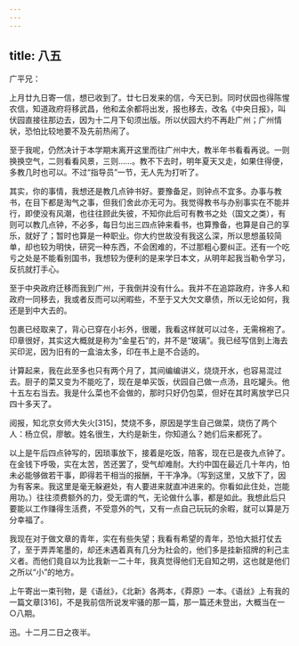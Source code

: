 ```yaml
---
---
---
```

title: 八五
---




广平兄：

上月廿九日寄一信，想已收到了。廿七日发来的信，今天已到。同时伏园也得陈惺农信，知道政府将移武昌，他和孟余都将出发，报也移去，改名《中央日报》，叫伏园直接往那边去，因为十二月下旬须出版。所以伏园大约不再赴广州；广州情状，恐怕比较地要不及先前热闹了。

至于我呢，仍然决计于本学期末离开这里而往广州中大，教半年书看看再说。一则换换空气，二则看看风景，三则……。教不下去时，明年夏天又走，如果住得便，多教几时也可以。不过“指导员”一节，无人先为打听了。

其实，你的事情，我想还是教几点钟书好。要豫备足，则钟点不宜多。办事与教书，在目下都是淘气之事，但我们舍此亦无可为。我觉得教书与办别事实在不能并行，即使没有风潮，也往往顾此失彼，不知你此后可有教书之处（国文之类），有则可以教几点钟，不必多，每日匀出三四点钟来看书，也算豫备，也算是自己的享乐，就好了；暂时也算是一种职业。你大约世故没有我这么深，所以思想虽较简单，却也较为明快，研究一种东西，不会困难的，不过那粗心要纠正。还有一个吃亏之处是不能看别国书，我想较为便利的是来学日本文，从明年起我当勒令学习，反抗就打手心。

至于中央政府迁移而我到广州，于我倒并没有什么。我并不在追踪政府，许多人和政府一同移去，我或者反而可以闲暇些，不至于又大欠文章债，所以无论如何，我还是到中大去的。

包裹已经取来了，背心已穿在小衫外，很暖，我看这样就可以过冬，无需棉袍了。印章很好，其实这大概就是称为“金星石”的，并不是“玻璃”。我已经写信到上海去买印泥，因为旧有的一盒油太多，印在书上是不合适的。

计算起来，我在此至多也只有两个月了，其间编编讲义，烧烧开水，也容易混过去。厨子的菜又变为不能吃了，现在是单买饭，伏园自己做一点汤，且吃罐头。他十五左右当去。我是什么菜也不会做的，那时只好仍包菜，但好在其时离放学已只四十多天了。

阅报，知北京女师大失火[315]，焚烧不多，原因是学生自己做菜，烧伤了两个人：杨立侃，廖敏。姓名很生，大约是新生，你知道么？她们后来都死了。

以上是午后四点钟写的，因琐事放下，接着是吃饭，陪客，现在已是夜九点钟了。在金钱下呼吸，实在太苦，苦还罢了，受气却难耐。大约中国在最近几十年内，怕未必能够做若干事，即得若干相当的报酬，干干净净。（写到这里，又放下了，因为有客来。我这里是毫无躲避处，有人要进来就直冲进来的。你看如此住处，岂能用功。）往往须费额外的力，受无谓的气，无论做什么事，都是如此。我想此后只要能以工作赚得生活费，不受意外的气，又有一点自己玩玩的余暇，就可以算是万分幸福了。

我现在对于做文章的青年，实在有些失望；我看有希望的青年，恐怕大抵打仗去了，至于弄弄笔墨的，却还未遇着真有几分为社会的，他们多是挂新招牌的利己主义者。而他们竟自以为比我新一二十年，我真觉得他们无自知之明，这也就是他们之所以“小”的地方。

上午寄出一束刊物，是《语丝》，《北新》各两本，《莽原》一本。《语丝》上有我的一篇文章[316]，不是我前信所说发牢骚的那一篇，那一篇还未登出，大概当在一○八期。

迅。十二月二日之夜半。